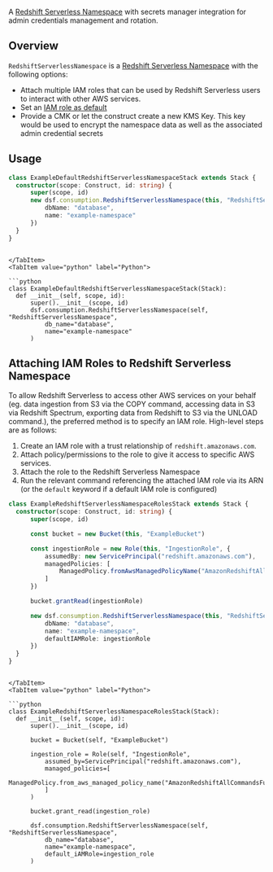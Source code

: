 [//]: # (This file is generated, do not modify directly, update the README.md in framework/src/consumption)

A [Redshift Serverless Namespace](https://docs.aws.amazon.com/redshift/latest/mgmt/serverless-workgroup-namespace.html) with secrets manager integration for admin credentials management and rotation.

## Overview

`RedshiftServerlessNamespace` is a [Redshift Serverless Namespace](https://docs.aws.amazon.com/redshift/latest/mgmt/serverless-workgroup-namespace.html) with the following options:
- Attach multiple IAM roles that can be used by Redshift Serverless users to interact with other AWS services.
- Set an [IAM role as default](https://docs.aws.amazon.com/redshift/latest/mgmt/default-iam-role.html)
- Provide a CMK or let the construct create a new KMS Key. This key would be used to encrypt the namespace data as well as the associated admin credential secrets

## Usage

<Tabs>
  <TabItem value="typescript" label="TypeScript" default>

  ```typescript
class ExampleDefaultRedshiftServerlessNamespaceStack extends Stack {
    constructor(scope: Construct, id: string) {
        super(scope, id)
        new dsf.consumption.RedshiftServerlessNamespace(this, "RedshiftServerlessNamespace", {
            dbName: "database",
            name: "example-namespace"
        })
    }
}
  ```
  
  ```mdx-code-block
  
  </TabItem>
  <TabItem value="python" label="Python">

  ```python
class ExampleDefaultRedshiftServerlessNamespaceStack(Stack):
    def __init__(self, scope, id):
        super().__init__(scope, id)
        dsf.consumption.RedshiftServerlessNamespace(self, "RedshiftServerlessNamespace",
            db_name="database",
            name="example-namespace"
        )
  ```

  </TabItem>
</Tabs>

## Attaching IAM Roles to Redshift Serverless Namespace

To allow Redshift Serverless to access other AWS services on your behalf (eg. data ingestion from S3 via the COPY command, accessing data in S3 via Redshift Spectrum, exporting data from Redshift to S3 via the UNLOAD command.), the preferred method is to specify an IAM role. High-level steps are as follows:

1. Create an IAM role with a trust relationship of `redshift.amazonaws.com`.
2. Attach policy/permissions to the role to give it access to specific AWS services.
3. Attach the role to the Redshift Serverless Namespace
4. Run the relevant command referencing the attached IAM role via its ARN (or the `default` keyword if a default IAM role is configured)

<Tabs>
  <TabItem value="typescript" label="TypeScript" default>

  ```typescript
class ExampleRedshiftServerlessNamespaceRolesStack extends Stack {
    constructor(scope: Construct, id: string) {
        super(scope, id)

        const bucket = new Bucket(this, "ExampleBucket")

        const ingestionRole = new Role(this, "IngestionRole", {
            assumedBy: new ServicePrincipal("redshift.amazonaws.com"),
            managedPolicies: [
                ManagedPolicy.fromAwsManagedPolicyName("AmazonRedshiftAllCommandsFullAccess")
            ]
        })

        bucket.grantRead(ingestionRole)

        new dsf.consumption.RedshiftServerlessNamespace(this, "RedshiftServerlessNamespace", {
            dbName: "database",
            name: "example-namespace",
            defaultIAMRole: ingestionRole
        })
    }
}
  ```
  
  ```mdx-code-block
  
  </TabItem>
  <TabItem value="python" label="Python">

  ```python
class ExampleRedshiftServerlessNamespaceRolesStack(Stack):
    def __init__(self, scope, id):
        super().__init__(scope, id)

        bucket = Bucket(self, "ExampleBucket")

        ingestion_role = Role(self, "IngestionRole",
            assumed_by=ServicePrincipal("redshift.amazonaws.com"),
            managed_policies=[
                ManagedPolicy.from_aws_managed_policy_name("AmazonRedshiftAllCommandsFullAccess")
            ]
        )

        bucket.grant_read(ingestion_role)

        dsf.consumption.RedshiftServerlessNamespace(self, "RedshiftServerlessNamespace",
            db_name="database",
            name="example-namespace",
            default_iAMRole=ingestion_role
        )
  ```

  </TabItem>
</Tabs>

